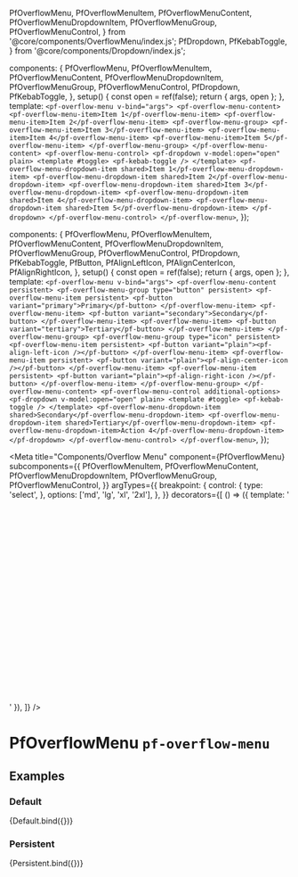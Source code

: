 
  PfOverflowMenu,
  PfOverflowMenuItem,
  PfOverflowMenuContent,
  PfOverflowMenuDropdownItem,
  PfOverflowMenuGroup,
  PfOverflowMenuControl,
} from '@core/components/OverflowMenu/index.js';
  PfDropdown,
  PfKebabToggle,
} from '@core/components/Dropdown/index.js';

  components: {
    PfOverflowMenu,
    PfOverflowMenuItem,
    PfOverflowMenuContent,
    PfOverflowMenuDropdownItem,
    PfOverflowMenuGroup,
    PfOverflowMenuControl,
    PfDropdown,
    PfKebabToggle,
  },
  setup() {
    const open = ref(false);
    return { args, open };
  },
  template: `
    <pf-overflow-menu v-bind="args">
      <pf-overflow-menu-content>
        <pf-overflow-menu-item>Item 1</pf-overflow-menu-item>
        <pf-overflow-menu-item>Item 2</pf-overflow-menu-item>
        <pf-overflow-menu-group>
          <pf-overflow-menu-item>Item 3</pf-overflow-menu-item>
          <pf-overflow-menu-item>Item 4</pf-overflow-menu-item>
          <pf-overflow-menu-item>Item 5</pf-overflow-menu-item>
        </pf-overflow-menu-group>
      </pf-overflow-menu-content>
      <pf-overflow-menu-control>
        <pf-dropdown v-model:open="open" plain>
          <template #toggle>
            <pf-kebab-toggle />
          </template>
          <pf-overflow-menu-dropdown-item shared>Item 1</pf-overflow-menu-dropdown-item>
          <pf-overflow-menu-dropdown-item shared>Item 2</pf-overflow-menu-dropdown-item>
          <pf-overflow-menu-dropdown-item shared>Item 3</pf-overflow-menu-dropdown-item>
          <pf-overflow-menu-dropdown-item shared>Item 4</pf-overflow-menu-dropdown-item>
          <pf-overflow-menu-dropdown-item shared>Item 5</pf-overflow-menu-dropdown-item>
        </pf-dropdown>
      </pf-overflow-menu-control>
    </pf-overflow-menu>
  `,
});

  components: {
    PfOverflowMenu,
    PfOverflowMenuItem,
    PfOverflowMenuContent,
    PfOverflowMenuDropdownItem,
    PfOverflowMenuGroup,
    PfOverflowMenuControl,
    PfDropdown,
    PfKebabToggle,
    PfButton,
    PfAlignLeftIcon,
    PfAlignCenterIcon,
    PfAlignRightIcon,
  },
  setup() {
    const open = ref(false);
    return { args, open };
  },
  template: `
    <pf-overflow-menu v-bind="args">
      <pf-overflow-menu-content persistent>
        <pf-overflow-menu-group type="button" persistent>
          <pf-overflow-menu-item persistent>
            <pf-button variant="primary">Primary</pf-button>
          </pf-overflow-menu-item>
          <pf-overflow-menu-item>
            <pf-button variant="secondary">Secondary</pf-button>
          </pf-overflow-menu-item>
          <pf-overflow-menu-item>
            <pf-button variant="tertiary">Tertiary</pf-button>
          </pf-overflow-menu-item>
        </pf-overflow-menu-group>
        <pf-overflow-menu-group type="icon" persistent>
          <pf-overflow-menu-item persistent>
            <pf-button variant="plain"><pf-align-left-icon /></pf-button>
          </pf-overflow-menu-item>
          <pf-overflow-menu-item persistent>
            <pf-button variant="plain"><pf-align-center-icon /></pf-button>
          </pf-overflow-menu-item>
          <pf-overflow-menu-item persistent>
            <pf-button variant="plain"><pf-align-right-icon /></pf-button>
          </pf-overflow-menu-item>
        </pf-overflow-menu-group>
      </pf-overflow-menu-content>
      <pf-overflow-menu-control additional-options>
        <pf-dropdown v-model:open="open" plain>
          <template #toggle>
            <pf-kebab-toggle />
          </template>
          <pf-overflow-menu-dropdown-item shared>Secondary</pf-overflow-menu-dropdown-item>
          <pf-overflow-menu-dropdown-item shared>Tertiary</pf-overflow-menu-dropdown-item>
          <pf-overflow-menu-dropdown-item>Action 4</pf-overflow-menu-dropdown-item>
        </pf-dropdown>
      </pf-overflow-menu-control>
    </pf-overflow-menu>
  `,
});


<Meta title="Components/Overflow Menu" component={PfOverflowMenu} subcomponents={{
    PfOverflowMenuItem,
    PfOverflowMenuContent,
    PfOverflowMenuDropdownItem,
    PfOverflowMenuGroup,
    PfOverflowMenuControl,
  }} argTypes={{
    breakpoint: {
      control: {
        type: 'select',
      },
      options: ['md', 'lg', 'xl', '2xl'],
    },
  }} decorators={[
    () => ({ template: '<div style="min-height: 350px"><story /></div>' }),
  ]} />

# PfOverflowMenu `pf-overflow-menu`

## Examples

### Default

<Canvas withSource="open">
  <Story name="Default" args={{breakpoint: 'lg'}}>
    {Default.bind({})}
  </Story>
</Canvas>

<ArgsTable story="Default" />

### Persistent

<Canvas withSource="open">
  <Story name="Persistent" args={{breakpoint: 'lg'}}>
    {Persistent.bind({})}
  </Story>
</Canvas>
